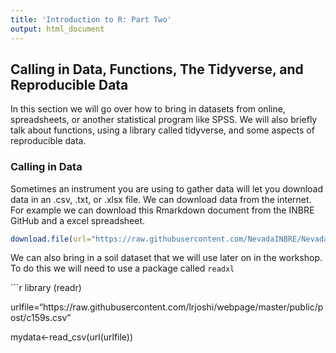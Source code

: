 ```yaml
---
title: 'Introduction to R: Part Two'
output: html_document
---
```


## Calling in Data, Functions, The Tidyverse, and Reproducible Data

In this section we will go over how to bring in datasets from online, spreadsheets, or another statistical program like SPSS. We will also briefly talk about functions, using a library called tidyverse, and some aspects of reproducible data. 

### Calling in Data

Sometimes an instrument you are using to gather data will let you download data in an .csv, .txt, or .xlsx file. We can download data from the internet. For example we can download this Rmarkdown document from the INBRE GitHub and a excel spreadsheet. 

```r
download.file(url="https://raw.githubusercontent.com/NevadaINBRE/NevadaINBRE.github.io/main/NSC_workshop/IntrotoR2.Rmd", destfile =  "Intro_to_R_workshop.Rmd")

```

We can also bring in a soil dataset that we will use later on in the workshop. To do this we will need to use a package called `readxl`

```r
library (readr)

urlfile="https://raw.githubusercontent.com/lrjoshi/webpage/master/public/post/c159s.csv"

mydata<-read_csv(url(urlfile))

